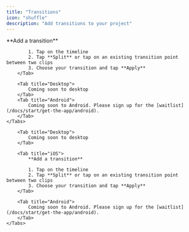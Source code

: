 ```yaml
---
title: "Transitions"
icon: "shuffle"
description: "Add transitions to your project"
---
```


<div id="ios-tab">
    <Tabs>
        <Tab title="iOS">
            **Add a transition**

            1. Tap on the timeline
            2. Tap **Split** or tap on an existing transition point between two clips
            3. Choose your transition and tap **Apply**
        </Tab>

        <Tab title="Desktop">
            Coming soon to desktop
        </Tab>
        <Tab title="Android">
            Coming soon to Android. Please sign up for the [waitlist](/docs/start/get-the-app/android).
        </Tab>
    </Tabs>
</div>


<div id="desktop-tab">
    <Tabs>

        <Tab title="Desktop">
            Coming soon to desktop
        </Tab>

        <Tab title="iOS">
            **Add a transition**

            1. Tap on the timeline
            2. Tap **Split** or tap on an existing transition point between two clips
            3. Choose your transition and tap **Apply**
        </Tab>

        <Tab title="Android">
            Coming soon to Android. Please sign up for the [waitlist](/docs/start/get-the-app/android).
        </Tab>
    </Tabs>
</div>